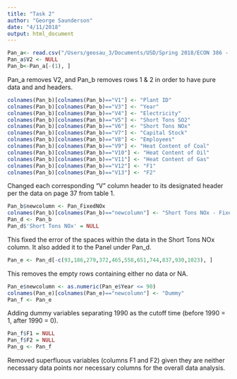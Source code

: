 ```yaml
---
title: "Task 2"
author: "George Saunderson"
date: "4/11/2018"
output: html_document
---
```


```r
Pan_a<- read.csv("/Users/geosau_3/Documents/USD/Spring 2018/ECON 386 - Big Data & Business/Data Cleaning Project/Task 2/Panel_8595.csv", header = FALSE)
Pan_a$V2 <- NULL
Pan_b<-Pan_a[-(1), ]
```
Pan_a removes V2, and Pan_b removes rows 1 & 2 in order to have pure data and and headers.

```r
colnames(Pan_b)[colnames(Pan_b)=="V1"] <- "Plant ID"
colnames(Pan_b)[colnames(Pan_b)=="V3"] <- "Year"
colnames(Pan_b)[colnames(Pan_b)=="V4"] <- "Electricity"
colnames(Pan_b)[colnames(Pan_b)=="V5"] <- "Short Tons SO2"
colnames(Pan_b)[colnames(Pan_b)=="V6"] <- "Short Tons NOx"
colnames(Pan_b)[colnames(Pan_b)=="V7"] <- "Capital Stock"
colnames(Pan_b)[colnames(Pan_b)=="V8"] <- "Employees"
colnames(Pan_b)[colnames(Pan_b)=="V9"] <- "Heat Content of Coal"
colnames(Pan_b)[colnames(Pan_b)=="V10"] <- "Heat Content of Oil"
colnames(Pan_b)[colnames(Pan_b)=="V11"] <- "Heat Content of Gas"
colnames(Pan_b)[colnames(Pan_b)=="V12"] <- "F1"
colnames(Pan_b)[colnames(Pan_b)=="V13"] <- "F2"
```

Changed each corresponding "V" column header to its designated header per the data on page 37 from table 1.

```r
Pan_b$newcolumn <- Pan_FixedNOx
colnames(Pan_b)[colnames(Pan_b)=="newcolumn"] <- "Short Tons NOx - Fixed"
Pan_d <- Pan_b
Pan_d$'Short Tons NOx' = NULL
```

This fixed the error of the spaces within the data in the Short Tons NOx column. It also added it to the Panel under Pan_d.

```r
Pan_e <- Pan_d[-c(93,186,279,372,465,558,651,744,837,930,1023), ]
```

This removes the empty rows containing either no data or NA.

```r
Pan_e$newcolumn <- as.numeric(Pan_e$Year <= 90)
colnames(Pan_e)[colnames(Pan_e)=="newcolumn"] <- "Dummy"
Pan_f <- Pan_e
```

Adding dummy variables separating 1990 as the cutoff time (before 1990 = 1, after 1990 = 0).

```r
Pan_f$F1 = NULL 
Pan_f$F2 = NULL
Pan_g <- Pan_f
```

Removed superfluous variables (columns F1 and F2) given they are neither necessary data points nor necessary columns for the overall data analysis.

